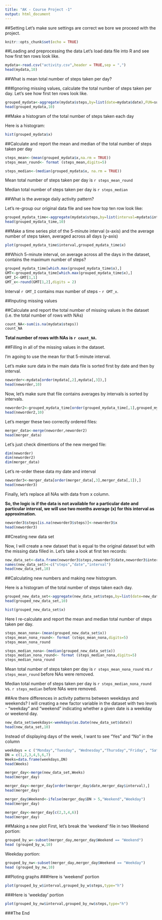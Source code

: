 ---
title: "AK - Course Project -1"
output: html_document
---

##Setting
Let's make sure settings are correct we bore we proceed with the project.
```{r setup, }
knitr::opts_chunk$set(echo = TRUE)
```

##Loading and preprocessing the data
Let's load data file into R and see how first ten rows look like.

```{r load,}
mydata<-read.csv("activity.csv",header = TRUE,sep = ",")
head(mydata,10)
```


##What is mean total number of steps taken per day?

###Ignoring missing values, calculate the total number of steps taken per day.
Let's see how first ten rows look like.
```{r group}
grouped_mydata<-aggregate(mydata$steps,by=list(date=mydata$date),FUN=sum,na.rm=TRUE)
head(grouped_mydata,10)
```
##Make a histogram of the total number of steps taken each day

Here is a histogram:
```{r hist}
hist(grouped_mydata$x)
```

##Calculate and report the mean and median of the total number of steps taken per day

```{r mean,results='hide'}
steps_mean<-(mean(grouped_mydata$x,na.rm = TRUE))
steps_mean_round<- format (steps_mean,digits=5)
```

```{r median, results='hide'}
steps_median<-(median(grouped_mydata$x, na.rm = TRUE))
```
Mean total number of steps taken per day is `r steps_mean_round`

Median total number of steps taken per day is `r steps_median`


##What is the average daily activity pattern?

Let's re-group our original data file and see how top ten row look like:

```{r re-group}
grouped_mydata_time<-aggregate(mydata$steps,by=list(interval=mydata$interval),FUN= mean, na.rm=TRUE)
head(grouped_mydata_time,10)
```

##Make a time series plot of the 5-minute interval (x-axis) and the average number of steps taken, averaged across all days (y-axis)

```{r plot}
plot(grouped_mydata_time$interval,grouped_mydata_time$x)
```

##Which 5-minute interval, on average across all the days in the dataset, contains the maximum number of steps?

```{r max steps,results='hide'}
grouped_mydata_time[which.max(grouped_mydata_time$x),]
GMT<-grouped_mydata_time[which.max(grouped_mydata_time$x),]
GMT_I<-GMT[1,1]
GMT_x<-round(GMT[1,2],digits = 2)

```
Interval `r GMT_I` contains max number of steps - `r GMT_x`.


##Inputing missing values

##Calculate and report the total number of missing values in the dataset (i.e. the total number of rows with NAs)

```{r count NA, results='hide'}
count_NA<-sum(is.na(mydata$steps))
count_NA
```

**Total number of rows with NAs is `r count_NA`.**



##Filling in all of the missing values in the dataset. 

I'm agoing to use the mean for that 5-minute interval.

Let's make sure data in the main data file is sorted first by date and then by interval.
```{r check order1}
neworder<-mydata[order(mydata[,2],mydata[,3]),]
head(neworder,10)
```
Now, let's make sure that file contains averages by intervals is sorted by intervals.

```{r check order2}
neworder2<-grouped_mydata_time[order(grouped_mydata_time[,1],grouped_mydata_time[,2]),]
head(neworder2,10)
```


Let's merger these two correctly ordered files:
```{r merger}
merger_data<-merge(neworder,neworder2)
head(merger_data)
```
Let's just check dimentions of the new merged file:
```{r, check dim}
dim(neworder)
dim(neworder2)
dim(merger_data)
```
Let's re-order these data my date and interval
```{r reorder merger_data}
neworder3<-merger_data[order(merger_data[,3],merger_data[,1]),]
head(neworder3)
```
Finally, let's replace all NAs with data from x column. 

**So, the logic is if the data is not available for a particular date and particular interval, we will use two months average (x) for this interval as approximation.**

```{r replace NAs}
neworder3$steps[is.na(neworder3$steps)]<-neworder3$x
head(neworder3)
```
##Creating new data set

Now, I will create a new dataset that is equal to the original dataset but with the missing data filled in. Let's take a look at first ten records:

```{r new data set}
new_data_set<-data.frame(neworder3$steps,neworder3$date,neworder3$interval)
names(new_data_set)<-c("steps","date","interval")
head(new_data_set,10)
```

##Calculating new numbers and making new histogram.

Here is a histogram of the total number of steps taken each day.
```{r group by date - no NA}
grouped_new_data_set<-aggregate(new_data_set$steps,by=list(date=new_data_set$date),FUN=sum)
head(grouped_new_data_set,10)
```

```{r hist - no NA}
hist(grouped_new_data_set$x)
```



Here I re-calculate and report the mean and median total number of steps taken per day. 

```{r mean  - no NAs}
steps_mean_nona<-(mean(grouped_new_data_set$x))
steps_mean_nona_round<- format (steps_mean_nona,digits=5)
steps_mean_nona_round
```

```{r median - no NAs}
steps_median_nona<-(median(grouped_new_data_set$x))
steps_median_nona_round<- format (steps_median_nona,digits=5)
steps_median_nona_round
```
Mean total number of steps taken per day is `r steps_mean_nona_round` vs.`r steps_mean_round` before NAs were removed.

Median total number of steps taken per day is `r steps_median_nona_round` vs. `r steps_median` before NAs were removed.





##Are there differences in activity patterns between weekdays and weekends?
I will creating a new factor variable in the dataset with two levels - "weekday" and "weekend" indicating whether a given date is a weekday or weekend day.

```{r add weekdays}
new_data_set$weekdays<-weekdays(as.Date(new_data_set$date))
head(new_data_set,10)
```


Instead of displaying days of the week, I want to see "Yes" and "No" in the column

```{r adding yes and no}
weekdays = c ("Monday","Tuesday", "Wednesday","Thursday","Friday", "Saturday", "Sunday")
DN = c(1,2,3,4,5,6,7)
Weeks=data.frame(weekdays,DN)
head(Weeks)

merger_day<-merge(new_data_set,Weeks)
head(merger_day)

merger_day<-merger_day[order(merger_day$date,merger_day$interval),]
head(merger_day)
```

```{r assign yes or no}
merger_day$Weekend<-ifelse(merger_day$DN > 5,"Weekend","Weekday")
head(merger_day)
```
```{r}
merger_day<-merger_day[c(2,3,4,6)]
head(merger_day)
```

##Making a new plot
First, let's break the 'weekend' file in two
Weekend portion:
```{r weekend portion}
grouped_by_w<-subset(merger_day,merger_day$Weekend == "Weekend")
head (grouped_by_w,10)
```
Weekday portion:
```{r non-weekend portion}
grouped_by_nw<-subset(merger_day,merger_day$Weekend == "Weekday")
head (grouped_by_nw,10)
```


##Ploting graphs
###Here is 'weekend' portion

```{r plot weekend graphs,echo = TRUE}
plot(grouped_by_w$interval,grouped_by_w$steps,type="h")
```


###Here is 'weekday' portion
```{r plot weekend graphs2,echo = TRUE}
plot(grouped_by_nw$interval,grouped_by_nw$steps,type="h")
```

###The End
